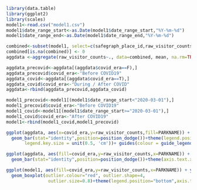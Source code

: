 ```{r}

library(data.table)
library(ggplot2)
library(scales) 
model1<-read.csv("model1.csv")
model1$date_range_start<-as.Date(model1$date_range_start,"%Y-%m-%d")
model1$date_range_end<-as.Date(model1$date_range_end,"%Y-%m-%d")
```

```{r}
combined<-subset(model1, select=c(safegraph_place_id,raw_visitor_counts,UNIT_NAME,PARKNAME,location_name, covid_era))
combined[is.na(combined)] <- 0
aggdata <-aggregate(raw_visitor_counts~., data=combined, mean, na.rm=TRUE)

aggdata_precovid<-aggdata[(aggdata$covid_era==F),]
aggdata_precovid$covid_era<-"Before COVID19"
aggdata_covid<-aggdata[(aggdata$covid_era==T),]
aggdata_covid$covid_era<-"During / After COVID"
aggdata<-rbind(aggdata_precovid,aggdata_covid)

```

```{r}
model1_precovid<-model1[(model1$date_range_start<"2020-03-01"),]
model1_precovid$covid_era<-"Before COVID19"
model1_covid<-model1[(model1$date_range_start>="2020-03-01"),]
model1_covid$covid_era<-"After COVID19"
model1<-rbind(model1_covid,model1_precovid)
```


```{r}
ggplot(aggdata, aes(x=covid_era,y=raw_visitor_counts,fill=PARKNAME)) + ylab("average monthly visitors")+xlab("")+
  geom_bar(stat="identity",position=position_dodge())+theme(legend.position="bottom", legend.text=element_text(size=6), legend.title = element_blank(),
       legend.key.size = unit(0.5, 'cm'))+ guides(colour = guide_legend(nrow = 6))
```
```{r}
ggplot(aggdata, aes(fill=covid_era,y=raw_visitor_counts,x=PARKNAME)) + ylab("average monthly visitors")+xlab("Park Name")+
  geom_bar(stat="identity",position=position_dodge())+theme(axis.text.x = element_text(angle = 90), legend.title = element_blank())
```
```{r}
ggplot(model1, aes(fill=covid_era,y=raw_visitor_counts,x=PARKNAME)) + ylab("monthly visitors")+xlab("Park Name")+
  geom_boxplot(outlier.colour="red", outlier.shape=4,
                outlier.size=0.8)+theme(legend.position="bottom",axis.text.x = element_text(angle = 90), legend.title = element_blank())
```

